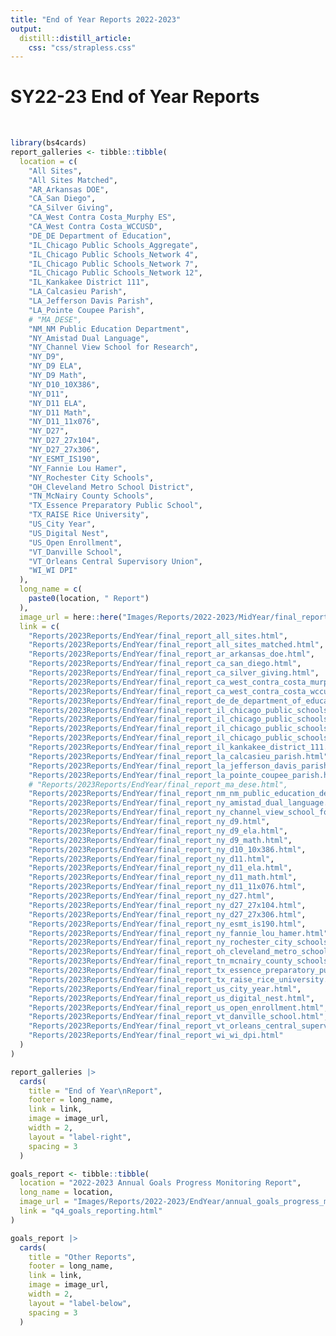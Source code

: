 ```yaml
---
title: "End of Year Reports 2022-2023"
output: 
  distill::distill_article:
    css: "css/strapless.css"
---
```


# SY22-23 End of Year Reports

<br>

```r
library(bs4cards)
report_galleries <- tibble::tibble(
  location = c(
    "All Sites",
    "All Sites Matched",
    "AR_Arkansas DOE",
    "CA_San Diego",
    "CA_Silver Giving",
    "CA_West Contra Costa_Murphy ES",
    "CA_West Contra Costa_WCCUSD",
    "DE_DE Department of Education",
    "IL_Chicago Public Schools_Aggregate",
    "IL_Chicago Public Schools_Network 4",
    "IL_Chicago Public Schools_Network 7",
    "IL_Chicago Public Schools_Network 12",
    "IL_Kankakee District 111",
    "LA_Calcasieu Parish",
    "LA_Jefferson Davis Parish",
    "LA_Pointe Coupee Parish",
    # "MA_DESE",
    "NM_NM Public Education Department",
    "NY_Amistad Dual Language",
    "NY_Channel View School for Research",
    "NY_D9",
    "NY_D9 ELA",
    "NY_D9 Math",
    "NY_D10_10X386",
    "NY_D11",
    "NY_D11 ELA",
    "NY_D11 Math",
    "NY_D11_11x076",
    "NY_D27",
    "NY_D27_27x104",
    "NY_D27_27x306",
    "NY_ESMT_IS190",
    "NY_Fannie Lou Hamer",
    "NY_Rochester City Schools",
    "OH_Cleveland Metro School District",
    "TN_McNairy County Schools",
    "TX_Essence Preparatory Public School",
    "TX_RAISE Rice University",
    "US_City Year",
    "US_Digital Nest",
    "US_Open Enrollment",
    "VT_Danville School",
    "VT_Orleans Central Supervisory Union",
    "WI_WI DPI"
  ),
  long_name = c(
    paste0(location, " Report")
  ),
  image_url = here::here("Images/Reports/2022-2023/MidYear/final_report_all_sites.png"),
  link = c(
    "Reports/2023Reports/EndYear/final_report_all_sites.html",
    "Reports/2023Reports/EndYear/final_report_all_sites_matched.html",
    "Reports/2023Reports/EndYear/final_report_ar_arkansas_doe.html",
    "Reports/2023Reports/EndYear/final_report_ca_san_diego.html",
    "Reports/2023Reports/EndYear/final_report_ca_silver_giving.html",
    "Reports/2023Reports/EndYear/final_report_ca_west_contra_costa_murphy_es.html",
    "Reports/2023Reports/EndYear/final_report_ca_west_contra_costa_wccusd.html",
    "Reports/2023Reports/EndYear/final_report_de_de_department_of_education.html",
    "Reports/2023Reports/EndYear/final_report_il_chicago_public_schools_aggregate.html",
    "Reports/2023Reports/EndYear/final_report_il_chicago_public_schools_network_4.html",
    "Reports/2023Reports/EndYear/final_report_il_chicago_public_schools_network_7.html",
    "Reports/2023Reports/EndYear/final_report_il_chicago_public_schools_network_12.html",
    "Reports/2023Reports/EndYear/final_report_il_kankakee_district_111.html",
    "Reports/2023Reports/EndYear/final_report_la_calcasieu_parish.html",
    "Reports/2023Reports/EndYear/final_report_la_jefferson_davis_parish.html",
    "Reports/2023Reports/EndYear/final_report_la_pointe_coupee_parish.html",
    # "Reports/2023Reports/EndYear/final_report_ma_dese.html",
    "Reports/2023Reports/EndYear/final_report_nm_nm_public_education_department.html",
    "Reports/2023Reports/EndYear/final_report_ny_amistad_dual_language.html",
    "Reports/2023Reports/EndYear/final_report_ny_channel_view_school_for_research.html",
    "Reports/2023Reports/EndYear/final_report_ny_d9.html",
    "Reports/2023Reports/EndYear/final_report_ny_d9_ela.html",
    "Reports/2023Reports/EndYear/final_report_ny_d9_math.html",
    "Reports/2023Reports/EndYear/final_report_ny_d10_10x386.html",
    "Reports/2023Reports/EndYear/final_report_ny_d11.html",
    "Reports/2023Reports/EndYear/final_report_ny_d11_ela.html",
    "Reports/2023Reports/EndYear/final_report_ny_d11_math.html",
    "Reports/2023Reports/EndYear/final_report_ny_d11_11x076.html",
    "Reports/2023Reports/EndYear/final_report_ny_d27.html",
    "Reports/2023Reports/EndYear/final_report_ny_d27_27x104.html",
    "Reports/2023Reports/EndYear/final_report_ny_d27_27x306.html",
    "Reports/2023Reports/EndYear/final_report_ny_esmt_is190.html",
    "Reports/2023Reports/EndYear/final_report_ny_fannie_lou_hamer.html",
    "Reports/2023Reports/EndYear/final_report_ny_rochester_city_schools.html",
    "Reports/2023Reports/EndYear/final_report_oh_cleveland_metro_school_district.html",
    "Reports/2023Reports/EndYear/final_report_tn_mcnairy_county_schools.html",
    "Reports/2023Reports/EndYear/final_report_tx_essence_preparatory_public_school.html",
    "Reports/2023Reports/EndYear/final_report_tx_raise_rice_university.html",
    "Reports/2023Reports/EndYear/final_report_us_city_year.html",
    "Reports/2023Reports/EndYear/final_report_us_digital_nest.html",
    "Reports/2023Reports/EndYear/final_report_us_open_enrollment.html",
    "Reports/2023Reports/EndYear/final_report_vt_danville_school.html",
    "Reports/2023Reports/EndYear/final_report_vt_orleans_central_supervisory_union.html",
    "Reports/2023Reports/EndYear/final_report_wi_wi_dpi.html"
  )
)

report_galleries |>
  cards(
    title = "End of Year\nReport",
    footer = long_name,
    link = link,
    image = image_url,
    width = 2,
    layout = "label-right",
    spacing = 3
  )
```

```r
goals_report <- tibble::tibble(
  location = "2022-2023 Annual Goals Progress Monitoring Report",
  long_name = location,
  image_url = "Images/Reports/2022-2023/EndYear/annual_goals_progress_monitoring.png",
  link = "q4_goals_reporting.html"
)

goals_report |>
  cards(
    title = "Other Reports",
    footer = long_name,
    link = link,
    image = image_url,
    width = 2,
    layout = "label-below",
    spacing = 3
  )
```

